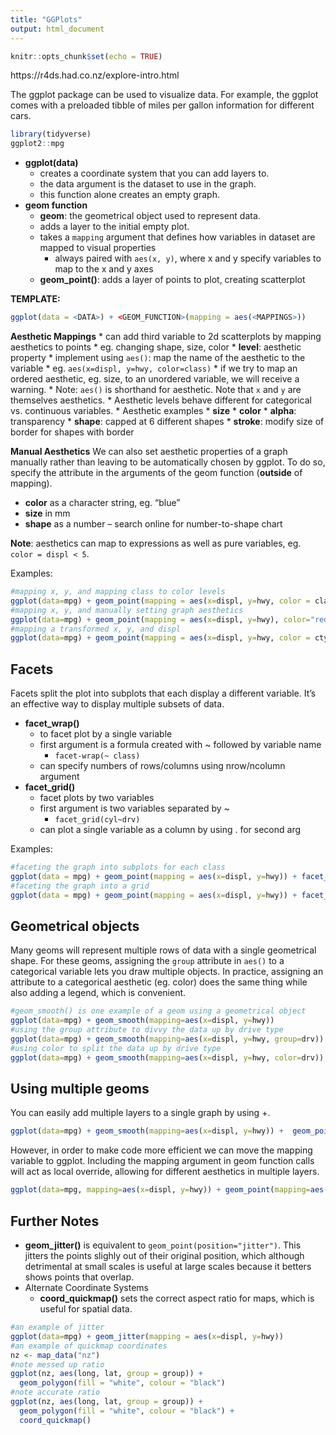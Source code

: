 ```yaml
---
title: "GGPlots"
output: html_document
---
```


```r
knitr::opts_chunk$set(echo = TRUE)
```
https://r4ds.had.co.nz/explore-intro.html

The ggplot package can be used to visualize data. For example, the ggplot comes with a 
preloaded tibble of miles per gallon information for different cars.

```r
library(tidyverse)
ggplot2::mpg
```

* **ggplot(data)** 
  * creates a coordinate system that you can add layers to. 
  * the data argument is the dataset to use in the graph.
  * this function alone creates an empty graph.
* **geom function**
  * **geom**: the geometrical object used to represent data.
  * adds a layer to the initial empty plot. 
  * takes a `mapping` argument that defines how variables in dataset are mapped to visual properties
    * always paired with `aes(x, y)`, where x and y specify variables to map to the x and y axes
  * **geom_point()**: adds a layer of points to plot, creating scatterplot

**TEMPLATE:**

```r
ggplot(data = <DATA>) + <GEOM_FUNCTION>(mapping = aes(<MAPPINGS>))
```

**Aesthetic Mappings**
* can add third variable to 2d scatterplots by mapping aesthetics to points 
  * eg. changing shape, size, color
  * **level**: aesthetic property
* implement using `aes()`: map the name of the aesthetic to the variable
  * eg. `aes(x=displ, y=hwy, color=class)`
  * if we try to map an ordered aesthetic, eg. size, to an unordered variable, we will receive a warning. 
  * Note: `aes()` is shorthand for aesthetic. Note that `x` and `y` are themselves aesthetics.
* Aesthetic levels behave different for categorical vs. continuous variables. 
* Aesthetic examples 
  * **size**
  * **color**
  * **alpha**: transparency
  * **shape**: capped at 6 different shapes 
  * **stroke**: modify size of border for shapes with border
  
**Manual Aesthetics**
We can also set aesthetic properties of a graph manually rather than leaving to be automatically chosen by ggplot. To do so, specify the attribute in the arguments of the geom function (**outside** of mapping). 

* **color** as a character string, eg. "blue"
* **size** in mm
* **shape** as a number -- search online for number-to-shape chart

**Note**: aesthetics can map to expressions as well as pure variables, eg. `color = displ < 5`. 

Examples:

```r
#mapping x, y, and mapping class to color levels
ggplot(data=mpg) + geom_point(mapping = aes(x=displ, y=hwy, color = class))
#mapping x, y, and manually setting graph aesthetics
ggplot(data=mpg) + geom_point(mapping = aes(x=displ, y=hwy), color="red", shape=15)
#mapping a transformed x, y, and displ
ggplot(data=mpg) + geom_point(mapping = aes(x=displ, y=hwy, color = cty < 19))
```

## Facets

Facets split the plot into subplots that each display a different variable. It's an effective way to display multiple subsets of data. 

* **facet_wrap()**
  * to facet plot by a single variable
  * first argument is a formula created with ~ followed by variable name 
      * `facet-wrap(~ class)`
  * can specify numbers of rows/columns using nrow/ncolumn argument
* **facet_grid()**
  * facet plots by two variables
  * first argument is two variables separated by ~
    * `facet_grid(cyl~drv)`
  * can plot a single variable as a column by using . for second arg
  
Examples:
```r
#faceting the graph into subplots for each class
ggplot(data = mpg) + geom_point(mapping = aes(x=displ, y=hwy)) + facet_wrap(~class, nrow=2)
#faceting the graph into a grid
ggplot(data = mpg) + geom_point(mapping = aes(x=displ, y=hwy)) + facet_grid(cyl~drv)
```

## Geometrical objects
Many geoms will represent multiple rows of data with a single geometrical shape. For these geoms, assigning the `group` attribute in `aes()` to a categorical variable lets you draw multiple objects. In practice, assigning an attribute to a categorical aesthetic (eg. color) does the same thing while also adding a legend, which is convenient. 

```r
#geom_smooth() is one example of a geom using a geometrical object
ggplot(data=mpg) + geom_smooth(mapping=aes(x=displ, y=hwy))
#using the group attribute to divvy the data up by drive type
ggplot(data=mpg) + geom_smooth(mapping=aes(x=displ, y=hwy, group=drv))
#using color to split the data up by drive type
ggplot(data=mpg) + geom_smooth(mapping=aes(x=displ, y=hwy, color=drv))
```

## Using multiple geoms

You can easily add multiple layers to a single graph by using +. 

```r
ggplot(data=mpg) + geom_smooth(mapping=aes(x=displ, y=hwy)) +  geom_point(mapping=aes(x=displ, y=hwy))
```

However, in order to make code more efficient we can move the mapping variable to ggplot. Including the mapping argument in geom function calls will act as local override, allowing for different aesthetics in multiple layers. 

```r
ggplot(data=mpg, mapping=aes(x=displ, y=hwy)) + geom_point(mapping=aes(color=class)) + geom_smooth()
```

## Further Notes
* **geom_jitter()** is equivalent to `geom_point(position="jitter")`. This jitters the points slighly out of their original position, which although detrimental at small scales is useful at large scales because it betters shows points that overlap. 
* Alternate Coordinate Systems
  * **coord_quickmap()** sets the correct aspect ratio for maps, which is useful for spatial data.

```r
#an example of jitter
ggplot(data=mpg) + geom_jitter(mapping = aes(x=displ, y=hwy))
#an example of quickmap coordinates
nz <- map_data("nz")
#note messed up ratio
ggplot(nz, aes(long, lat, group = group)) +
  geom_polygon(fill = "white", colour = "black")
#note accurate ratio
ggplot(nz, aes(long, lat, group = group)) +
  geom_polygon(fill = "white", colour = "black") +
  coord_quickmap()
```


